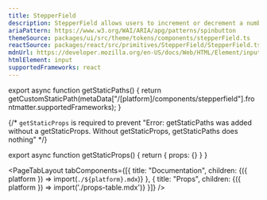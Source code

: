 ```yaml
---
title: StepperField
description: StepperField allows users to increment or decrement a number input.
ariaPattern: https://www.w3.org/WAI/ARIA/apg/patterns/spinbutton
themeSource: packages/ui/src/theme/tokens/components/stepperField.ts
reactSource: packages/react/src/primitives/StepperField/StepperField.tsx
mdnUrl: https://developer.mozilla.org/en-US/docs/Web/HTML/Element/input/number
htmlElement: input
supportedFrameworks: react
---
```



export async function getStaticPaths() {
  return getCustomStaticPath(metaData["/[platform]/components/stepperfield"].frontmatter.supportedFrameworks);
}

{/*  `getStaticProps` is required to prevent "Error: getStaticPaths was added without a getStaticProps. Without getStaticProps, getStaticPaths does nothing" */}

export async function getStaticProps() {
  return { props: {} }
}

<PageTabLayout 
  tabComponents={[{
    title: "Documentation", 
    children: <Fragment>{({ platform }) => import(`./${platform}.mdx`)}</Fragment>
  },
  {
    title: "Props", 
    children: <Fragment>{({ platform }) => import('./props-table.mdx')}</Fragment>
  }]}
/>
